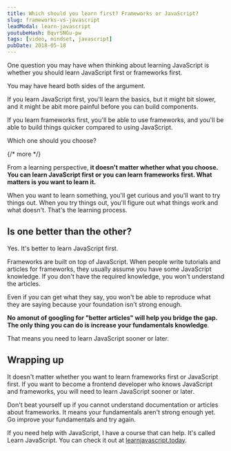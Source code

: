 ```yaml
---
title: Which should you learn first? Frameworks or JavaScript?
slug: frameworks-vs-javascript
leadModal: learn-javascript
youtubeHash: BqvrSNGu-pw
tags: [video, mindset, javascript]
pubDate: 2018-05-18
---
```


One question you may have when thinking about learning JavaScript is whether you should learn JavaScript first or frameworks first.

You may have heard both sides of the argument.

If you learn JavaScript first, you'll learn the basics, but it might bit slower, and it might be abit more painful before you can build components.

If you learn frameworks first, you'll be able to use frameworks, and you'll be able to build things quicker compared to using JavaScript.

Which one should you choose?

{/* more */}

From a learning perspective, **it doesn't matter whether what you choose. You can learn JavaScript first or you can learn frameworks first. What matters is you want to learn it.**

When you want to learn something, you'll get curious and you'll want to try things out. When you try things out, you'll figure out what things work and what doesn't. That's the learning process.

## Is one better than the other?

Yes. It's better to learn JavaScript first.

Frameworks are built on top of JavaScript. When people write tutorials and articles for frameworks, they usually assume you have some JavaScript knowledge. If you don't have the required knowledge, you won't understand the articles.

Even if you can get what they say, you won't be able to reproduce what they are saying because your foundation isn't strong enough.

**No amonut of googling for "better articles" will help you bridge the gap. The only thing you can do is increase your fundamentals knowledge**.

That means you need to learn JavaScript sooner or later.

## Wrapping up

It doesn't matter whether you want to learn frameworks first or JavaScript first. If you want to become a frontend developer who knows JavaScript and frameworks, you will need to learn JavaScript sooner or later.

Don't beat yourself up if you cannot understand documentation or articles about frameworks. It means your fundamentals aren't strong enough yet. Go improve your fundamentals and try again.

If you need help with JavaScript, I have a course that can help. It's called Learn JavaScript. You can check it out at [learnjavascript.today](https://learnjavascript.today).
